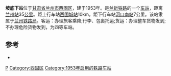{{noteTA
|1=zh-cn:始发车次; zh-hk:列車班次;
|2=zh-cn:车次; zh-hk:班次;
}}
{{Infobox China railway station
|车站名称=坡底下站
|图片=
|图片介绍=
|车站名称拼音=Podixia
|英文名称 = Podixia Railway Station
|电报码 = PXJ
|拼音码 = PDX
|车站代码 = 41555<ref>{{cite book|title=中华人民共和国铁路车站代码（GB/T 10302-2010）|publisher=中国标准出版社|year=2010|isbn=155066140495|ignore-isbn-error=true|pages=27}}</ref>
|车站位置=[[甘肃省|甘肃省]][[兰州市|兰州市]][[西固区|西固区]]
|坐标={{coord|36.138065|103.512797|display=inline,title|type:railwaystation}}
|归属=[[兰州铁路局|兰州铁路局]]
|线路=[[兰新铁路|兰新铁路]]、[[兰州铁路枢纽北环线|兰州铁路枢纽北环线]]
|车站等级=[[四等站_(中铁)|四等站]]
|到发线数目=
|月台数目=
}}

'''坡底下站'''位于[[甘肃省|甘肃省]][[兰州市|兰州市]][[西固区|西固区]]，建于1953年。是[[兰新铁路|兰新铁路]]的一个[[铁路车站|车站]]，距离[[兰州站|兰州站]]35[[公里|公里]]。距上行车站[[西固城站|西固城站]]10km，距下行车站[[河口南站|河口南站]]7公里。该站隶属于[[兰州铁路局|兰州铁路局]]。客运：办理旅客乘降;行李、包裹托运;货运：办理整车货物发到;不办理危险货物发到，为四等车站。

{{start rail box}}
{{s-inop|[[西固城站|西固城站]]|{{站|兰州}}方向}}
{{s-line|[[兰新铁路|兰新铁路]]<br/>← 10km 坡底下站 7km →{{0}}}}
{{s-inop|[[河口南站|河口南站]]|{{站|乌鲁木齐}}方向}}
{{end box}}

==参考==
{{reflist}}
*{{cite book | author=吴建民.|title=中国铁路旅游| publisher=中国地图出版社 |year=2002 |isbn=7-5031-3000-8}}

{{兰新铁路}}
{{兰州北环线}}
{{铁路车站小作品}}

[[Category:兰州市铁路车站|P]]
[[Category:西固区|Category:西固区]]
[[Category:1953年启用的铁路车站|Category:1953年启用的铁路车站]]